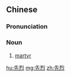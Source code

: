 ==Chinese==
{{zh-forms}}

===Pronunciation===
{{zh-pron
|m=xiānliè
|c=sin1 lit6
|mn=sian-lia̍t
|cat=n
}}

===Noun===
{{zh-noun}}

# [[martyr]]

[[hu:先烈]]
[[mg:先烈]]
[[zh:先烈]]